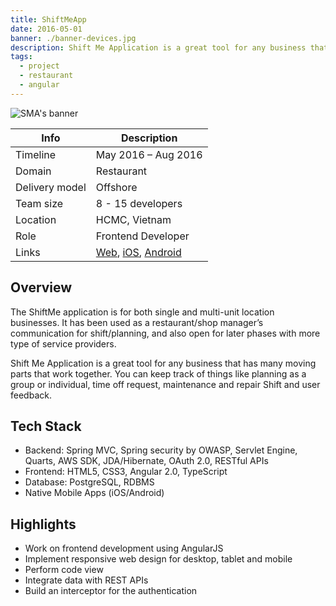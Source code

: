 ```yaml
---
title: ShiftMeApp
date: 2016-05-01
banner: ./banner-devices.jpg
description: Shift Me Application is a great tool for any business that has many moving parts that work together. You can keep track of things like planning as a group or individual, time off request, maintenance and repair Shift and user feedback.
tags:
  - project
  - restaurant
  - angular
---
```


![SMA's banner](./banner.png)

| Info           | Description                                                                                                                                                                              |
| -------------- | ---------------------------------------------------------------------------------------------------------------------------------------------------------------------------------------- |
| Timeline       | May 2016 – Aug 2016                                                                                                                                                                      |
| Domain         | Restaurant                                                                                                                                                                               |
| Delivery model | Offshore                                                                                                                                                                                 |
| Team size      | 8 - 15 developers                                                                                                                                                                        |
| Location       | HCMC, Vietnam                                                                                                                                                                            |
| Role           | Frontend Developer                                                                                                                                                                       |
| Links          | [Web](https://www.shiftmeapp.com/), [iOS](https://apps.apple.com/us/app/shiftmeapp/id1147122102), [Android](https://play.google.com/store/apps/details?id=com.shiftmeapp&hl=en_US&gl=US) |

## Overview

The ShiftMe application is for both single and multi-unit location businesses.
It has been used as a restaurant/shop manager’s communication for shift/planning, and also open for later phases with more type of service providers.

Shift Me Application is a great tool for any business that has many moving parts that work together. You can keep track of things like planning as a group or individual, time off request, maintenance and repair Shift and user feedback.

## Tech Stack

- Backend: Spring MVC, Spring security by OWASP, Servlet Engine, Quarts, AWS SDK, JDA/Hibernate, OAuth 2.0, RESTful APIs
- Frontend: HTML5, CSS3, Angular 2.0, TypeScript
- Database: PostgreSQL, RDBMS
- Native Mobile Apps (iOS/Android)

## Highlights

- Work on frontend development using AngularJS
- Implement responsive web design for desktop, tablet and mobile
- Perform code view
- Integrate data with REST APIs
- Build an interceptor for the authentication
